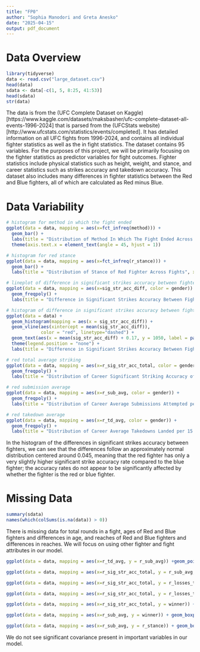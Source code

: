 ```yaml
---
title: "FP0"
author: "Sophia Manodori and Greta Anesko"
date: "2025-04-15"
output: pdf_document
---
```


# Data Overview

```r
library(tidyverse)
data <- read.csv("large_dataset.csv")
head(data)
sdata <- data[-c(1, 5, 8:25, 41:53)]
head(sdata)
str(data)
```

The data is from the (UFC Complete Dataset on Kaggle)[https://www.kaggle.com/datasets/maksbasher/ufc-complete-dataset-all-events-1996-2024] that is parsed from the (UFCStats website)[http://www.ufcstats.com/statistics/events/completed]. It has detailed information on all UFC fights from 1996-2024, and contains all individual fighter statistics as well as the in fight statistics. The dataset contains 95 variables. For the purposes of this project, we will be primarily focusing on the fighter statistics as predictor variables for fight outcomes. Fighter statistics include physical statistics such as height, weight, and stance, and career statistics such as strikes accuracy and takedown accuracy. This dataset also includes many differences in fighter statistics between the Red and Blue fighters, all of which are calculated as Red minus Blue. 

# Data Variability

```r
# histogram for method in which the fight ended
ggplot(data = data, mapping = aes(x=fct_infreq(method))) + 
  geom_bar() +
  labs(title = "Distribution of Method In Which The Fight Ended Across Fights", x = "Method", y = "Number of Fights") +
  theme(axis.text.x = element_text(angle = 45, hjust = 1))

# histogram for red stance
ggplot(data = data, mapping = aes(x=fct_infreq(r_stance))) + 
  geom_bar() +
  labs(title = "Distribution of Stance of Red Fighter Across Fights", x = "Stance", y = "Number of Fights")

# lineplot of difference in significant strikes accuracy between fighters by gender
ggplot(data = data, mapping = aes(x=sig_str_acc_diff, color = gender)) + 
  geom_freqpoly() +
  labs(title = "Difference in Significant Strikes Accuracy Between Fighters By Gender", x = "Difference (Red - Blue)", y = "Number of Fights")

# histogram of difference in significant strikes accuracy between fighters
ggplot(data = data) +
  geom_histogram(mapping = aes(x = sig_str_acc_diff)) +
  geom_vline(aes(xintercept = mean(sig_str_acc_diff)), 
             color = "red", linetype="dashed") +
  geom_text(aes(x = mean(sig_str_acc_diff) + 0.17, y = 1050, label = paste("Mean: ", as.character(round(mean(sig_str_acc_diff), 3))), color="red")) + 
  theme(legend.position = "none") +
  labs(title = "Difference in Significant Strikes Accuracy Between Fighters", x = "Difference (Red - Blue)", y = "Number of Fights")

# red total average striking 
ggplot(data = data, mapping = aes(x=r_sig_str_acc_total, color = gender)) + 
  geom_freqpoly() +
  labs(title = "Distribution of Career Significant Striking Accuracy of Red Fighter Across Fights", x = "Accuracy", y = "Number of Fights")

# red submission average
ggplot(data = data, mapping = aes(x=r_sub_avg, color = gender)) + 
  geom_freqpoly() +
  labs(title = "Distribution of Career Average Submissions Attempted per 15 minutes by\nRed Fighter Across Fights", y = "Average Number of Attempted Submissions", y = "Number of Fights")

# red takedown average
ggplot(data = data, mapping = aes(x=r_td_avg, color = gender)) + 
  geom_freqpoly() +
  labs(title = "Distribution of Career Average Takedowns Landed per 15 minutes by\nRed Fighter Across Fights", x = "Average Number of Landed Takedowns", y = "Number of Fights")
```

In the histogram of the differences in significant strikes accuracy between fighters, we can see that the differences follow an approximately normal distribution centered around 0.045, meaning that the red fighter has only a very slightly higher significant strike accuracy rate compared to the blue fighter; the accuracy rates do not appear to be significantly affected by whether the fighter is the red or blue fighter.

# Missing Data

```r
summary(sdata)
names(which(colSums(is.na(data)) > 0))
```

There is missing data for total rounds in a fight, ages of Red and Blue fighters and differences in age, and reaches of Red and Blue fighters and differences in reaches. We will focus on using other fighter and fight attributes in our model.

```r
ggplot(data = data, mapping = aes(x=r_td_avg, y = r_sub_avg)) +geom_point()

ggplot(data = data, mapping = aes(x=r_sig_str_acc_total, y = r_sub_avg, colour = gender)) +geom_point()

ggplot(data = data, mapping = aes(x=r_sig_str_acc_total, y = r_losses_total, colour = gender)) +geom_point()

ggplot(data = data, mapping = aes(x=r_sig_str_acc_total, y = r_losses_total, colour = winner)) +geom_point()

ggplot(data = data, mapping = aes(x=r_sig_str_acc_total, y = winner)) + geom_boxplot()

ggplot(data = data, mapping = aes(x=r_sub_avg, y = winner)) + geom_boxplot()

ggplot(data = data, mapping = aes(x=r_sub_avg, y = r_stance)) + geom_boxplot()
```

We do not see significant covariance present in important variables in our model.
